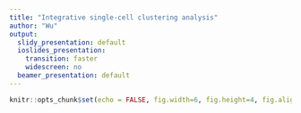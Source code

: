 ---
title: "Integrative single-cell clustering analysis"
author: "Wu"
output:
  slidy_presentation: default
  ioslides_presentation:
    transition: faster
    widescreen: no
  beamer_presentation: default
---

```{r setup, include=FALSE}
knitr::opts_chunk$set(echo = FALSE, fig.width=6, fig.height=4, fig.align = "center", warning=FALSE, message=FALSE)
```



